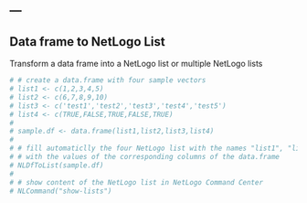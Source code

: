 ---
---

## Data frame to NetLogo List

Transform a data frame into a NetLogo list or multiple NetLogo lists

```r
# # create a data.frame with four sample vectors
# list1 <- c(1,2,3,4,5)
# list2 <- c(6,7,8,9,10)
# list3 <- c('test1','test2','test3','test4','test5')
# list4 <- c(TRUE,FALSE,TRUE,FALSE,TRUE)
# 
# sample.df <- data.frame(list1,list2,list3,list4)
# 
# # fill automaticlly the four NetLogo list with the names "list1", "list2", "list3" and "list4" (defined in "globals")
# # with the values of the corresponding columns of the data.frame 
# NLDfToList(sample.df)
# 
# # show content of the NetLogo list in NetLogo Command Center
# NLCommand("show-lists")
```

